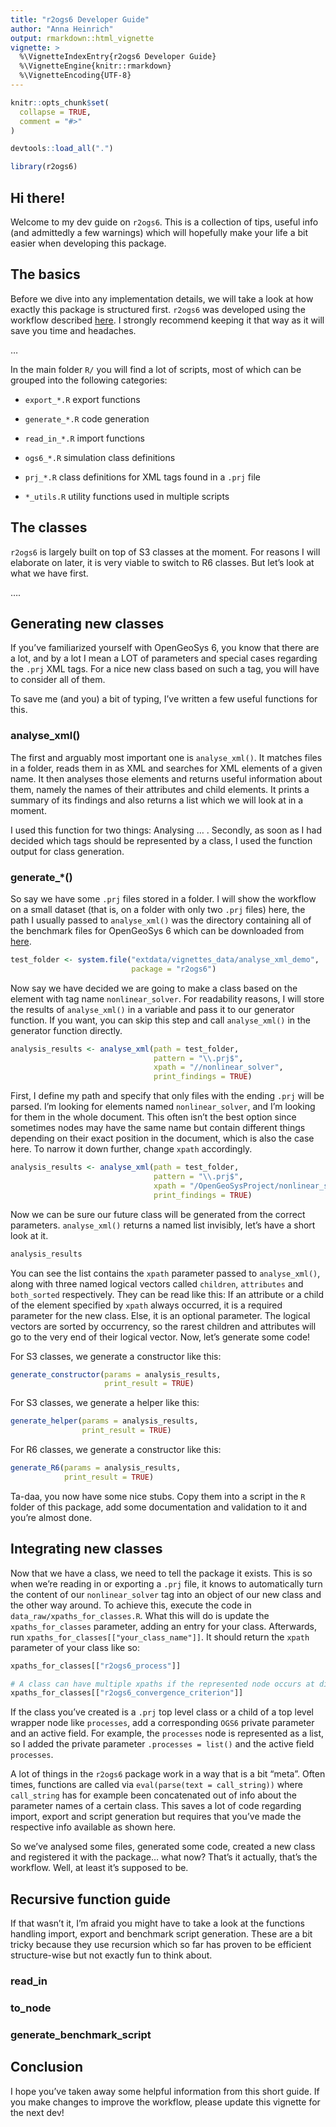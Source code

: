 ```yaml
---
title: "r2ogs6 Developer Guide"
author: "Anna Heinrich"
output: rmarkdown::html_vignette
vignette: >
  %\VignetteIndexEntry{r2ogs6 Developer Guide}
  %\VignetteEngine{knitr::rmarkdown}
  %\VignetteEncoding{UTF-8}
---
```


```r
knitr::opts_chunk$set(
  collapse = TRUE,
  comment = "#>"
)

devtools::load_all(".")
```

```r
library(r2ogs6)
```

## Hi there!

Welcome to my dev guide on `r2ogs6`. This is a collection of tips, useful info (and admittedly a few warnings) which will hopefully make your life a bit easier when developing this package. 

## The basics

Before we dive into any implementation details, we will take a look at how exactly this package is structured first. `r2ogs6` was developed using the workflow described [here](https://r-pkgs.org/index.html). I strongly recommend keeping it that way as it will save you time and headaches.

... 

In the main folder `R/` you will find a lot of scripts, most of which can be grouped into the following categories:

* `export_*.R` export functions

* `generate_*.R` code generation

* `read_in_*.R` import functions

* `ogs6_*.R` simulation class definitions

* `prj_*.R` class definitions for XML tags found in a `.prj` file

* `*_utils.R` utility functions used in multiple scripts




## The classes

`r2ogs6` is largely built on top of S3 classes at the moment. For reasons I will elaborate on later, it is very viable to switch to R6 classes. But let's look at what we have first.

....


## Generating new classes

If you've familiarized yourself with OpenGeoSys 6, you know that there are a lot, and by a lot I mean a LOT of parameters and special cases regarding the `.prj` XML tags. For a nice new class based on such a tag, you will have to consider all of them. 

To save me (and you) a bit of typing, I've written a few useful functions for this. 

### analyse_xml()

The first and arguably most important one is `analyse_xml()`. It matches files in a folder, reads them in as XML and searches for XML elements of a given name. It then analyses those elements and returns useful information about them, namely the names of their attributes and child elements. It prints a summary of its findings and also returns a list which we will look at in a moment.

I used this function for two things: Analysing ... . Secondly, as soon as I had decided which tags should be represented by a class, I used the function output for class generation.


### generate_*()

So say we have some `.prj` files stored in a folder. I will show the workflow on a small dataset (that is, on a folder with only two `.prj` files) here, the path I usually passed to `analyse_xml()` was the directory containing all of the benchmark files for OpenGeoSys 6 which can be downloaded from [here](https://gitlab.opengeosys.org/ogs/ogs/-/tree/master/Tests/Data/).

```r
test_folder <- system.file("extdata/vignettes_data/analyse_xml_demo", 
                           package = "r2ogs6")
```

Now say we have decided we are going to make a class based on the element with tag name `nonlinear_solver`. For readability reasons, I will store the results of `analyse_xml()` in a variable and pass it to our generator function. If you want, you can skip this step and call `analyse_xml()` in the generator function directly. 

```r
analysis_results <- analyse_xml(path = test_folder,
                                pattern = "\\.prj$",
                                xpath = "//nonlinear_solver",
                                print_findings = TRUE)
```

First, I define my path and specify that only files with the ending `.prj` will be parsed. I'm looking for elements named `nonlinear_solver`, and I'm looking for them in the whole document. This often isn't the best option since sometimes nodes may have the same name but contain different things depending on their exact position in the document, which is also the case here. To narrow it down further, change `xpath` accordingly.

```r
analysis_results <- analyse_xml(path = test_folder,
                                pattern = "\\.prj$",
                                xpath = "/OpenGeoSysProject/nonlinear_solvers/nonlinear_solver",
                                print_findings = TRUE)
```

Now we can be sure our future class will be generated from the correct parameters.
`analyse_xml()` returns a named list invisibly, let's have a short look at it.

```r
analysis_results
```

You can see the list contains the `xpath` parameter passed to `analyse_xml()`, along with three named logical vectors called `children`, `attributes` and `both_sorted` respectively. They can be read like this: If an attribute or a child of the element specified by `xpath` always occurred, it is a required parameter for the new class. Else, it is an optional parameter. The logical vectors are sorted by occurrency, so the rarest children and attributes will go to the very end of their logical vector. Now, let's generate some code!

For S3 classes, we generate a constructor like this:

```r
generate_constructor(params = analysis_results,
                     print_result = TRUE)
```

For S3 classes, we generate a helper like this:
```r
generate_helper(params = analysis_results,
                print_result = TRUE)
```

For R6 classes, we generate a constructor like this:

```r
generate_R6(params = analysis_results,
            print_result = TRUE)
```

Ta-daa, you now have some nice stubs. Copy them into a script in the `R` folder of this package, add some documentation and validation to it and you're almost done.


## Integrating new classes

Now that we have a class, we need to tell the package it exists. This is so when we're reading in or exporting a `.prj` file, it knows to automatically turn the content of our `nonlinear_solver` tag into an object of our new class and the other way around. To achieve this, execute the code in `data_raw/xpaths_for_classes.R`. What this will do is update the `xpaths_for_classes` parameter, adding an entry for your class. Afterwards, run `xpaths_for_classes[["your_class_name"]]`. It should return the `xpath` parameter of your class like so:

```r
xpaths_for_classes[["r2ogs6_process"]]

# A class can have multiple xpaths if the represented node occurs at different positions.
xpaths_for_classes[["r2ogs6_convergence_criterion"]]
```

If the class you've created is a `.prj` top level class or a child of a top level wrapper node like `processes`, add a corresponding `OGS6` private parameter and an active field. For example, the `processes` node is represented as a list, so I added the private parameter `.processes = list()` and the active field `processes`.


A lot of things in the `r2ogs6` package work in a way that is a bit "meta". Often times, functions are called via `eval(parse(text = call_string))` where `call_string` has for example been concatenated out of info about the parameter names of a certain class. This saves a lot of code regarding import, export and script generation but requires that you've made the respective info available as shown here.

So we've analysed some files, generated some code, created a new class and registered it with the package... what now? That's it actually, that's the workflow. Well, at least it's supposed to be.


## Recursive function guide

If that wasn't it, I'm afraid you might have to take a look at the functions handling import, export and benchmark script generation. These are a bit tricky because they use recursion which so far has proven to be efficient structure-wise but not exactly fun to think about.

### read_in

### to_node

### generate_benchmark_script

## Conclusion

I hope you've taken away some helpful information from this short guide. If you make changes to improve the workflow, please update this vignette for the next dev!




